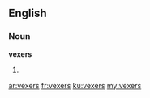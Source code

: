 ==English==

===Noun===
'''vexers'''

# {{plural of|[[vexer]]}}

[[ar:vexers]]
[[fr:vexers]]
[[ku:vexers]]
[[my:vexers]]